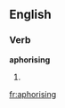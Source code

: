 ==English==

===Verb===
'''aphorising'''

# {{present participle of|[[aphorise]]}}

[[fr:aphorising]]